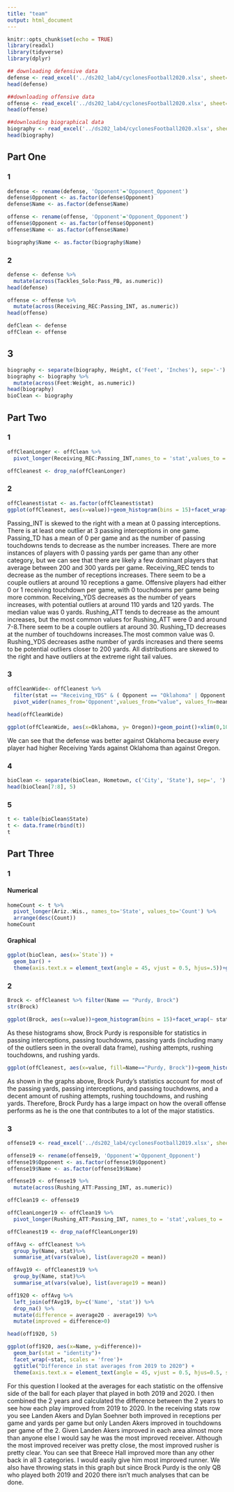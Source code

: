 ```yaml
---
title: "team"
output: html_document
---
```


```r
knitr::opts_chunk$set(echo = TRUE)
library(readxl)
library(tidyverse)
library(dplyr)
```



```r
## downloading defensive data
defense <- read_excel('../ds202_lab4/cyclonesFootball2020.xlsx', sheet='Defensive')
head(defense)
```

```r
##downloading offensive data
offense <- read_excel('../ds202_lab4/cyclonesFootball2020.xlsx', sheet='Offensive')
head(offense)
```

```r
##downloading biographical data
biography <- read_excel('../ds202_lab4/cyclonesFootball2020.xlsx', sheet='Biography')
head(biography)
```
## Part One
### 1
```r
defense <- rename(defense, 'Opponent'='Opponent_Opponent')
defense$Opponent <- as.factor(defense$Opponent)
defense$Name <- as.factor(defense$Name)

offense <- rename(offense, 'Opponent'='Opponent_Opponent')
offense$Opponent <- as.factor(offense$Opponent)
offense$Name <- as.factor(offense$Name)

biography$Name <- as.factor(biography$Name)
```

### 2
```r
defense <- defense %>%
  mutate(across(Tackles_Solo:Pass_PB, as.numeric))
head(defense)

offense <- offense %>%
  mutate(across(Receiving_REC:Passing_INT, as.numeric))
head(offense)

defClean <- defense
offClean <- offense
```

## 3
```r
biography <- separate(biography, Height, c('Feet', 'Inches'), sep='-')
biography <- biography %>%
  mutate(across(Feet:Weight, as.numeric))
head(biography)
bioClean <- biography
```


## Part Two
### 1

```r
offCleanLonger <- offClean %>%
  pivot_longer(Receiving_REC:Passing_INT,names_to = 'stat',values_to = 'value' )

offCleanest <- drop_na(offCleanLonger)
```


### 2

```r
offCleanest$stat <- as.factor(offCleanest$stat)
ggplot(offCleanest, aes(x=value))+geom_histogram(bins = 15)+facet_wrap(~ stat, scales = 'free')+ggtitle("Histograms of Team Stats")
```

Passing_INT is skewed to the right with a mean at 0 passing interceptions. There is at least one outlier at 3 passing interceptions in one game.
Passing_TD has a mean of 0 per game and as the number of passing touchdowns tends to decrease as the number increases.
There are more instances of players with 0 passing yards per game than any other category, but we can see that there are likely a few dominant players that average between 200 and 300 yards per game.
Receiving_REC tends to decrease as the number of receptions increases. There seem to be a couple outliers at around 10 receptions a game.
Offensive players had either 0 or 1 receiving touchdown per game, with 0 touchdowns per game being more common.
Receiving_YDS decreases as the number of years increases, with potential outliers at around 110 yards and 120 yards. The median value was 0 yards.
Rushing_ATT tends to decrease as the amount increases, but the most common values for Rushing_ATT were 0 and around 7-8.There seem to be a couple outliers at around 30.
Rushing_TD decreases at the number of touchdowns increases.The most common value was 0.
Rushing_YDS decreases asthe number of yards increases and there seems to be potential outliers closer to 200 yards.
All distributions are skewed to the right and have outliers at the extreme right tail values.

### 3
```r
offCleanWide<- offCleanest %>%
  filter(stat == "Receiving_YDS" & ( Opponent == "Oklahoma" | Opponent == "Oregon")) %>%
  pivot_wider(names_from='Opponent',values_from="value", values_fn=mean) 
 
head(offCleanWide)

ggplot(offCleanWide, aes(x=Oklahoma, y= Oregon))+geom_point()+xlim(0,100)+ylim(0,100)+ggtitle("Receiving Yards by Player against Oklahoma vs. Oregon")

```
We can see that the defense was better against Oklahoma because every player had higher Receiving Yards against Oklahoma than against Oregon. 



### 4
```r
bioClean <- separate(bioClean, Hometown, c('City', 'State'), sep=', ')
head(bioClean[7:8], 5)
```

### 5
```r
t <- table(bioClean$State)
t <- data.frame(rbind(t))
t
```


## Part Three

### 1
#### Numerical
```r
homeCount <- t %>%
  pivot_longer(Ariz.:Wis., names_to='State', values_to='Count') %>%
  arrange(desc(Count))
homeCount
```

#### Graphical
```r
ggplot(bioClean, aes(x=`State`)) + 
  geom_bar() + 
  theme(axis.text.x = element_text(angle = 45, vjust = 0.5, hjus=.5))+ggtitle("Number of Players per State")
```

### 2

```r
Brock <- offCleanest %>% filter(Name == "Purdy, Brock")
str(Brock)

ggplot(Brock, aes(x=value))+geom_histogram(bins = 15)+facet_wrap(~ stat, scales = 'free')+ggtitle("Histograms of Brock Purdy Stats")
```

As these histograms show, Brock Purdy is responsible for statistics in passing interceptions, passing touchdowns, passing yards (including many of the outliers seen in the overall data frame), rushing attempts, rushing touchdowns, and rushing yards.

```r
ggplot(offCleanest, aes(x=value, fill=Name=="Purdy, Brock"))+geom_histogram(bins = 15)+facet_wrap(~ stat, scales = 'free')+ggtitle("Histograms of Team Stats with Brock Purdy Highlighted")
```

As shown in the graphs above, Brock Purdy's statistics account for most of the passing yards, passing interceptions, and passing touchdowns, and a decent amount of rushing attempts, rushing touchdowns, and rushing yards. Therefore, Brock Purdy has a large impact on how the overall offense performs as he is the one that contributes to a lot of the major statistics. 

### 3

```r
offense19 <- read_excel('../ds202_lab4/cyclonesFootball2019.xlsx', sheet='Offensive')

offense19 <- rename(offense19, 'Opponent'='Opponent_Opponent')
offense19$Opponent <- as.factor(offense19$Opponent)
offense19$Name <- as.factor(offense19$Name)

offense19 <- offense19 %>%
  mutate(across(Rushing_ATT:Passing_INT, as.numeric))

offClean19 <- offense19

offCleanLonger19 <- offClean19 %>%
  pivot_longer(Rushing_ATT:Passing_INT, names_to = 'stat',values_to = 'value' )

offCleanest19 <- drop_na(offCleanLonger19)

offAvg <- offCleanest %>%
  group_by(Name, stat)%>%
  summarise_at(vars(value), list(average20 = mean))

offAvg19 <- offCleanest19 %>%
  group_by(Name, stat)%>%
  summarise_at(vars(value), list(average19 = mean))  

off1920 <- offAvg %>%
  left_join(offAvg19, by=c('Name', 'stat')) %>%
  drop_na() %>%
  mutate(difference = average20 - average19) %>%
  mutate(improved = difference>0)

head(off1920, 5)

ggplot(off1920, aes(x=Name, y=difference))+
  geom_bar(stat = "identity")+
  facet_wrap(~stat, scales = 'free')+
  ggtitle("Difference in stat averages from 2019 to 2020") + 
  theme(axis.text.x = element_text(angle = 45, vjust = 0.5, hjus=0.5, size = rel(0.7)))
```
  
For this question I looked at the averages for each statistic on the offensive side of the ball for each player that played in both 2019 and 2020. I then combined the 2 years and calculated the difference between the 2 years to see how each play improved from 2019 to 2020. In the receiving stats row you see Landen Akers and Dylan Soehner both improved in receptions per game and yards per game but only Landen Akers improved in touchdowns per game of the 2. Given Landen Akers improved in each area almost more than anyone else I would say he was the most improved receiver. Although the most improved receiver was pretty close, the most improved rusher is pretty clear. You can see that Breece Hall improved more than any other back in all 3 categories. I would easily give him most improved runner. We also have throwing stats in this graph but since Brock Purdy is the only QB who played both 2019 and 2020 there isn't much analyses that can be done.

